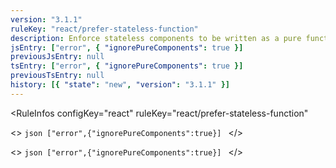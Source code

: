 ```yaml
---
version: "3.1.1"
ruleKey: "react/prefer-stateless-function"
description: Enforce stateless components to be written as a pure function
jsEntry: ["error", { "ignorePureComponents": true }]
previousJsEntry: null
tsEntry: ["error", { "ignorePureComponents": true }]
previousTsEntry: null
history: [{ "state": "new", "version": "3.1.1" }]
---
```


<RuleInfos 
  configKey="react" 
  ruleKey="react/prefer-stateless-function" 
>
  <>
    ```json
    ["error",{"ignorePureComponents":true}]
    ```
  </>

  <>
    ```json
    ["error",{"ignorePureComponents":true}]
    ```
  </>
</RuleInfos>
